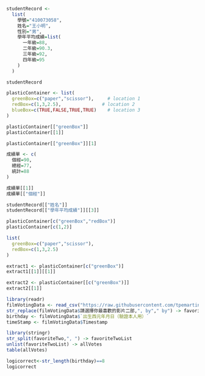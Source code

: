 ```r
studentRecord <-
  list(
    學號="410073058",
    姓名="王小明",
    性別="男",
    學年平均成績=list(
      一年級=88,
      二年級=90.3,
      三年級=92,
      四年級=95
    )
  )

studentRecord
```

```r
plasticContainer <- list(
  greenBox=c("paper","scissor"),     # location 1
  redBox=c(1,3,2.5),               # location 2
  blueBox=c(TRUE,FALSE,TRUE,TRUE)    # location 3
)
```

```r
plasticContainer[["greenBox"]] 
plasticContainer[[1]]
```

```r
plasticContainer[["greenBox"]][1]
```

```r
成績單 <- c(
  個經=90,
  總經=77,
  統計=88
)

成績單[[1]]
成績單[["個經"]]
```

```r
studentRecord[["姓名"]]
studentRecord[["學年平均成績"]][[3]]

```

```r
plasticContainer[c("greenBox","redBox")] 
plasticContainer[c(1,2)]
```

```r
list(
  greenBox=c("paper","scissor"),
  redBox=c(1,3,2.5)
)
```

```r
extract1 <- plasticContainer[c("greenBox")]
extract1[[1]][[1]]

extract2 <- plasticContainer[[c("greenBox")]]
extract2[[1]]
```

```r
library(readr)
filmVotingData <- read_csv("https://raw.githubusercontent.com/tpemartin/github-data/master/podcastcompetition3.csv")
str_replace(filmVotingData$請選擇你最喜歡的影片二部,", by"," by") -> favoriteTwo
birthday <- filmVotingData$`出生西元年月日（驗證本人用）`
timeStamp <- filmVotingData$Timestamp
```



```r
library(stringr)
str_split(favoriteTwo,", ") -> favoriteTwoList
unlist(favoriteTwoList) -> allVotes
table(allVotes) 
```

```r
logicorrect<-str_length(birthday)==8
logicorrect
```









